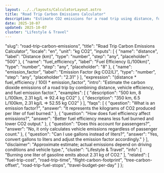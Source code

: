 ```yaml
---
layout: ../../layouts/CalculatorLayout.astro
title: "Road Trip Carbon Emissions Calculator"
description: "Estimate CO2 emissions for a road trip using distance, fuel efficiency, and emission factor."
date: 2025-10-07
updated: 2025-10-07
cluster: "Lifestyle & Travel"
---
```


  "slug": "road-trip-carbon-emissions",
  "title": "Road Trip Carbon Emissions Calculator",
  "locale": "en",
  "unit": "kg CO2",
  "inputs": [
    {
      "name": "distance",
      "label": "Distance (km)",
      "type": "number",
      "step": "any",
      "placeholder": "500"
    },
    {
      "name": "fuel_efficiency",
      "label": "Fuel Efficiency (L/100km)",
      "type": "number",
      "step": "any",
      "placeholder": "8"
    },
    {
      "name": "emission_factor",
      "label": "Emission Factor (kg CO2/L)",
      "type": "number",
      "step": "any",
      "placeholder": "2.31"
    }
  ],
  "expression": "(distance * fuel_efficiency / 100) * emission_factor",
  "intro": "Estimate the carbon dioxide emissions of a road trip by combining distance, vehicle efficiency, and fuel emission factor.",
  "examples": [
    { "description": "500 km, 8 L/100km, 2.31 kg/L ⇒ 92.4 kg CO2" },
    { "description": "350 km, 6.5 L/100km, 2.31 kg/L ⇒ 52.55 kg CO2" }
  ],
  "faqs": [
    {
      "question": "What is an emission factor?",
      "answer": "It represents the kilograms of CO2 produced per liter of fuel burned."
    },
    {
      "question": "How does fuel efficiency affect emissions?",
      "answer": "Better fuel efficiency means less fuel burned and lower CO2 output."
    },
    {
      "question": "Does this account for passengers?",
      "answer": "No, it only calculates vehicle emissions regardless of passenger count."
    },
    {
      "question": "Can I use gallons instead of liters?",
      "answer": "Yes, convert gallons to liters and adjust the emission factor accordingly."
    }
  ],
  "disclaimer": "Approximate estimate; actual emissions depend on driving conditions and vehicle type.",
  "cluster": "Lifestyle & Travel",
  "info": [
    "Burning one liter of gasoline emits about 2.31 kg of CO2."
  ],
  "related": [
    "fuel-trip-cost",
    "road-trip-time",
    "flight-carbon-footprint",
    "tree-carbon-offset",
    "road-trip-fuel-stops",
    "travel-budget-per-day"
  ]
};

<Calculator schema={schema} />
